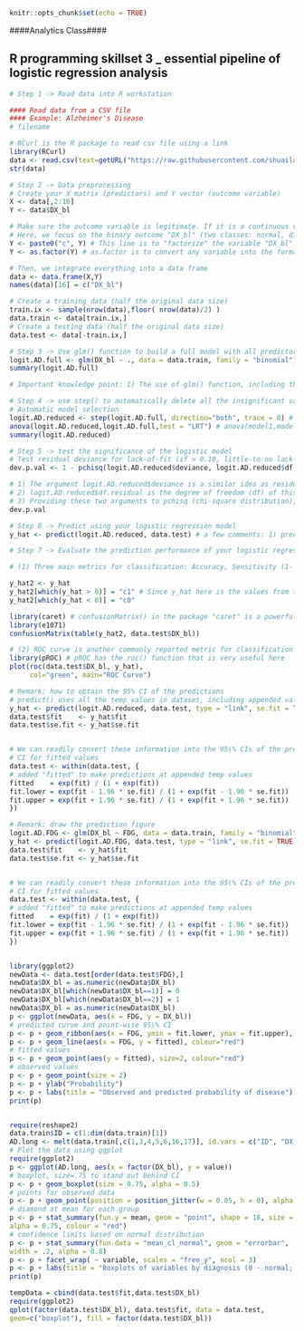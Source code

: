```r
knitr::opts_chunk$set(echo = TRUE)
```


####Analytics Class####

## R programming skillset 3 _ essential pipeline of logistic regression analysis

```r
# Step 1 -> Read data into R workstation

#### Read data from a CSV file 
#### Example: Alzheimer's Disease
# filename

# RCurl is the R package to read csv file using a link
library(RCurl)
data <- read.csv(text=getURL("https://raw.githubusercontent.com/shuailab/ind_498/master/resource/data/AD.csv"))
str(data)
```

```r
# Step 2 -> Data preprocessing
# Create your X matrix (predictors) and Y vector (outcome variable)
X <- data[,2:16]
Y <- data$DX_bl

# Make sure the outcome variable is legitimate. If it is a continuous variable (regression problem), it should be defined as a "num" variable in R. If it is a binary or a more genernal categorical variable (classification problem), it should be defined as a "factor" variable in R. 
# Here, we focus on the binary outcome "DX_bl" (two classes: normal, diseases). The following code makes sure the variable "DX_bl" is a "factor".
Y <- paste0("c", Y) # This line is to "factorize" the variable "DX_bl". It denotes "0" as "c0" and "1" as "c1", to highlight the fact that "DX_bl" is a factor variable, not a numerical variable
Y <- as.factor(Y) # as.factor is to convert any variable into the format as "factor" variable. 

# Then, we integrate everything into a data frame
data <- data.frame(X,Y)
names(data)[16] = c("DX_bl")

# Create a training data (half the original data size)
train.ix <- sample(nrow(data),floor( nrow(data)/2) )
data.train <- data[train.ix,]
# Create a testing data (half the original data size)
data.test <- data[-train.ix,]

```


```r
# Step 3 -> Use glm() function to build a full model with all predictors
logit.AD.full <- glm(DX_bl ~ ., data = data.train, family = "binomial")
summary(logit.AD.full)

# Important knowledge point: 1) The use of glm() function, including the correct specification of the regression formula (e.g., DX_bl ~ .), arguments used in the glm() (help(glm)) such as family = "binomial" means that we use glm() for logistic regression model; 2) interpretation of the results, including the significant predictors, p-values, t-tests, and R-squares, etc. 
```



```r
# Step 4 -> use step() to automatically delete all the insignificant variables
# Automatic model selection
logit.AD.reduced <- step(logit.AD.full, direction="both", trace = 0) # 1) direction="backward" was used in the example of linear regression model; here, we use  direction="both", which means we start with the full model, then sequentially both remove insignificant variables and also recruit new variables (from the ones that have been removed previously - why? remember that a variable is significant depends on what are other variables on the model already). 2) trace = 0 is to disable the presentation of showing all the models that have been evaluated along the process. If you want to see the process, simply set trace = 1 or not specify this argument (by default, trace = 1 in the function step()..)
anova(logit.AD.reduced,logit.AD.full,test = "LRT") # anova(model1,model2) is to compare if the two models, model1 and model2, are statistically different. If not statistically different, we prefer the simpler model. The argument, test = "LRT", means that a p-value will be reported via the Likelihood Ratio Test (LRT). In this example, p-value is 0.7794, indicates that the two models are not statistically different - which means the reduced model does the same good job as the full model
summary(logit.AD.reduced)
```

```r
# Step 5 -> test the significance of the logistic model
# Test residual deviance for lack-of-fit (if > 0.10, little-to-no lack-of-fit)
dev.p.val <- 1 - pchisq(logit.AD.reduced$deviance, logit.AD.reduced$df.residual)

# 1) The argument logit.AD.reduced$deviance is a similar idea as residual in regression model; 
# 2) logit.AD.reduced$df.residual is the degree of freedom (df) of this deviance. 
# 3) Providing these two arguments to pchisq (chi-square distribution), which calculates the left hand side of the area under the curve. Thus, 1 - pchisq gives you the right hand side of the area under the curve, therefore, the p-value.
dev.p.val
```


```r
# Step 6 -> Predict using your logistic regression model
y_hat <- predict(logit.AD.reduced, data.test) # a few comments: 1) predict() is a function that you can find in many R packages. R package developers usually write such a function predict(obj, data), where obj is the obj of the created model by that package, and data is the data points you want to predict on. 2) While in many cases this is not needed, sometimes you do need to specify the argument "type". Here, type = c("link", "response", "terms"). We use the default, type = "link", which means, y_hat are the values from the linear equation part of the logistic regression model. Indeed, in this way, y_hat are the intermediate values. Supposely, in this option, 0 is a cut-off value (only by default, not optimal though), i.e., if y_hat < 0, we name it as one class, and if y_hat > 0, it is another class.

```

```r
# Step 7 -> Evaluate the prediction performance of your logistic regression model

# (1) Three main metrics for classification: Accuracy, Sensitivity (1- False Positive), Specificity (1 - False Negative)

y_hat2 <- y_hat
y_hat2[which(y_hat > 0)] = "c1" # Since y_hat here is the values from the linear equation part of the logistic regression model, by default, we should use 0 as a cut-off value (only by default, not optimal though), i.e., if y_hat < 0, we name it as one class, and if y_hat > 0, it is another class.
y_hat2[which(y_hat < 0)] = "c0"

library(caret) # confusionMatrix() in the package "caret" is a powerful function to summerize the prediction performance of a classification model, reporting metrics such as Accuracy, Sensitivity (1- False Positive), Specificity (1 - False Negative), to name a few. 
library(e1071)
confusionMatrix(table(y_hat2, data.test$DX_bl))

# (2) ROC curve is another commonly reported metric for classification models
library(pROC) # pROC has the roc() function that is very useful here
plot(roc(data.test$DX_bl, y_hat),
     col="green", main="ROC Curve")


```
```r
# Remark: how to obtain the 95% CI of the predictions
# predict() uses all the temp values in dataset, including appended values
y_hat <- predict(logit.AD.reduced, data.test, type = "link", se.fit = TRUE)
data.test$fit    <- y_hat$fit
data.test$se.fit <- y_hat$se.fit


# We can readily convert these information into the 95\% CIs of the predictions (the way these 95\% CIs are derived are again, only in approximated sense). 
# CI for fitted values
data.test <- within(data.test, {
# added "fitted" to make predictions at appended temp values
fitted    = exp(fit) / (1 + exp(fit))
fit.lower = exp(fit - 1.96 * se.fit) / (1 + exp(fit - 1.96 * se.fit))
fit.upper = exp(fit + 1.96 * se.fit) / (1 + exp(fit + 1.96 * se.fit))
})
```


```r
# Remark: draw the prediction figure
logit.AD.FDG <- glm(DX_bl ~ FDG, data = data.train, family = "binomial")
y_hat <- predict(logit.AD.FDG, data.test, type = "link", se.fit = TRUE)
data.test$fit    <- y_hat$fit
data.test$se.fit <- y_hat$se.fit


# We can readily convert these information into the 95\% CIs of the predictions (the way these 95\% CIs are derived are again, only in approximated sense). 
# CI for fitted values
data.test <- within(data.test, {
# added "fitted" to make predictions at appended temp values
fitted    = exp(fit) / (1 + exp(fit))
fit.lower = exp(fit - 1.96 * se.fit) / (1 + exp(fit - 1.96 * se.fit))
fit.upper = exp(fit + 1.96 * se.fit) / (1 + exp(fit + 1.96 * se.fit))
})


library(ggplot2)
newData <- data.test[order(data.test$FDG),]
newData$DX_bl = as.numeric(newData$DX_bl)
newData$DX_bl[which(newData$DX_bl==1)] = 0
newData$DX_bl[which(newData$DX_bl==2)] = 1
newData$DX_bl = as.numeric(newData$DX_bl)
p <- ggplot(newData, aes(x = FDG, y = DX_bl))
# predicted curve and point-wise 95\% CI
p <- p + geom_ribbon(aes(x = FDG, ymin = fit.lower, ymax = fit.upper), alpha = 0.2)
p <- p + geom_line(aes(x = FDG, y = fitted), colour="red")
# fitted values
p <- p + geom_point(aes(y = fitted), size=2, colour="red")
# observed values
p <- p + geom_point(size = 2)
p <- p + ylab("Probability")
p <- p + labs(title = "Observed and predicted probability of disease")
print(p)


require(reshape2)
data.train$ID = c(1:dim(data.train)[1])
AD.long <- melt(data.train[,c(1,3,4,5,6,16,17)], id.vars = c("ID", "DX_bl"))
# Plot the data using ggplot
require(ggplot2)
p <- ggplot(AD.long, aes(x = factor(DX_bl), y = value))
# boxplot, size=.75 to stand out behind CI
p <- p + geom_boxplot(size = 0.75, alpha = 0.5)
# points for observed data
p <- p + geom_point(position = position_jitter(w = 0.05, h = 0), alpha = 0.1)
# diamond at mean for each group
p <- p + stat_summary(fun.y = mean, geom = "point", shape = 18, size = 6,
alpha = 0.75, colour = "red")
# confidence limits based on normal distribution
p <- p + stat_summary(fun.data = "mean_cl_normal", geom = "errorbar",
width = .2, alpha = 0.8)
p <- p + facet_wrap( ~ variable, scales = "free_y", ncol = 3)
p <- p + labs(title = "Boxplots of variables by diagnosis (0 - normal; 1 - patient)")
print(p)

tempData = cbind(data.test$fit,data.test$DX_bl)
require(ggplot2)
qplot(factor(data.test$DX_bl), data.test$fit, data = data.test, 
geom=c("boxplot"), fill = factor(data.test$DX_bl))
```
